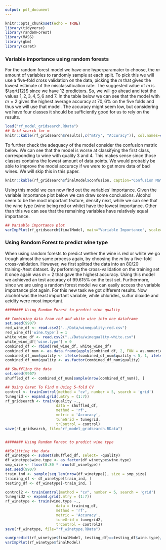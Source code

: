 ---
output: pdf_document
---

```{r setup, include=FALSE}
knitr::opts_chunk$set(echo = TRUE)
library(tidyverse)
library(randomForest)
library(MASS)
library(gbm)
library(caret)
```

### Variable importance using random forests

For the random forest model we have one hyperparamater to choose, the _m_ amount of variables to randomly sample at each split. To pick this we will use a five-fold cross validation on the data, picking the _m_ that gives the lowest estimate of the misclassification rate. The suggested value of _m_ is $\sqrt{12}$ since we have 12 predictors. So, we will go ahead and test the values $1,2,3,4,5,6$ and $7$. In the table below we can see that the model with $m=2$ gives the highest average accuracy at $70,6\%$ on the five folds and thus we will use that model. The accuracy might seem low, but considering we have four classes it should be sufficiently good for us to rely on the results.  

```{r, echo=FALSE}
load("rf_model_gridsearch.RData")
## Grid search for m
knitr::kable(rf_gridsearch$results[,c("mtry", "Accuracy")], col.names=c("m", "Accuracy"), caption="Cross-validation Accuracy")
```

To further check the adequacy of the model consider the confusion matrix below. We can see that the model is worse at classifying the first class, corresponding to wine with quality 3 and 4. This makes sense since those classes contains the lowest amount of data points. We would probably be able to improve the model accuracy if we were to get more data of bad wines. We will skip this in this paper.

```{r, echo=FALSE}
knitr::kable(rf_gridsearch$finalModel$confusion, caption="Confusion Matrix")
```

Using this model we can now find out the variables' importance. Given the variable importance plot below we can draw some conclusions. Alcohol seem to be the most important feature, density next, while we can see that the wine type (wine being red or white) have the lowest importance. Other than this we can see that the remaining variables have relatively equal importance. 

```{r, echo=FALSE}
## Variable importance plot
varImpPlot(rf_gridsearch$finalModel, main="Variable Importance", scale=TRUE)
```

### Using Random Forest to predict wine type

When using random forests to predict wether the wine is red or white we go trough almost the same process again, by choosing the _m_ by a five-fold cross-validation. However, we first splitted the data into an 80/20 training-/test dataset. By performing the cross-validation on the training set it once again was $m=2$ that gave the highest accuracy. Using this model we achieved an test accuracy of $99.615\%$ on the test set. Furthermore, since we are using a random forest model we can easily access the variable importance plot again. For this new task we got different results. Now alcohol was the least important variable, while chlorides, sulfur dioxide and acidity were most important.  


```{r, eval=FALSE}
######## Using Random Forest to predict wine quality

## Combining data from red and white wine into one dataframe
set.seed(9907)
red_wine_df <- read.csv2("../Data/winequality-red.csv")
red_wine_df['wine.type'] = 1
white_wine_df <- read.csv2("../Data/winequality-white.csv")
white_wine_df['wine.type'] = 0
combined_df <- rbind(red_wine_df, white_wine_df)
combined_df_num <- as.data.frame(apply(combined_df, 2, FUN = as.numeric))
combined_df_num$quality <- ifelse(combined_df_num$quality < 5, 1, ifelse(combined_df_num$quality < 6, 2, ifelse(combined_df_num$quality < 7, 3, 4)))
combined_df_num$quality <- as.factor(combined_df_num$quality)

## Shuffling the data
set.seed(9907)
shuffled_df <- combined_df_num[sample(nrow(combined_df_num)), ]

## Using Caret To Find m Using 5-fold CV
control <- trainControl(method = "cv", number = 5, search = 'grid')
tunegrid <- expand.grid(.mtry = (1:7))
rf_gridsearch <- train(quality ~.,
                       data = shuffled_df,
                       method = 'rf',
                       metric = 'Accuracy',
                       tuneGrid = tunegrid,
                       trControl = control)
save(rf_gridsearch, file="rf_model_gridsearch.RData")


######## Using Random Forest to predict wine type

##Splitting the data
df_winetype <- subset(shuffled_df, select= -quality)
df_winetype$wine.type <- as.factor(df_winetype$wine.type)
smp_size <- floor(0.80 * nrow(df_winetype))
set.seed(9907)
train_ind <- sample(seq_len(nrow(df_winetype)), size = smp_size)
training_df <- df_winetype[train_ind, ]
testing_df <- df_winetype[-train_ind, ]

control2 <- trainControl(method = "cv", number = 5, search = 'grid')
tunegrid2 <- expand.grid(.mtry = (1:7))
rf_winetype <- train(wine.type ~.,
                       data = training_df,
                       method = 'rf',
                       metric = 'Accuracy',
                       tuneGrid = tunegrid2,
                       trControl = control2)
save(rf_winetype, file="rf_winetype.RData")

sum(predict(rf_winetype$finalModel, testing_df)==testing_df$wine.type)/nrow(testing_df)
varImpPlot(rf_winetype$finalModel)
```


